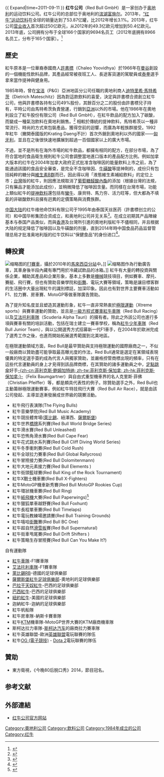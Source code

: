 {{ Expand|time=2011-09-11 }}
{{Infobox company
| company_name      = 红牛公司
| name_en = Red Bull GmbH
| company_logo      = <!-- 檔案不存在 Red Bull GmbH logo.svg ，可從英文維基百科取得 -->
| image              = Red Bull Headquarters 1 (DFdB).JPG
| image_caption      = 位於奧地利[[滨湖富施尔|滨湖富施尔]]的紅牛公司總部
| company_type      = [[私人公司|私有]][[有限责任公司_(德国)|有限责任公司]]
| slogan            = 
| foundation        = 1984
| founder           = [[迪特里希·馬特希茨|迪特里希·馬特希茨]]<br />[[許書標|許書標]]
| location          = {{AUT}}滨湖富施尔
| area_served       = 全球市场
| key_people        = [[迪特里希·馬特希茨|迪特里希·馬特希茨]]
| industry          = [[饮料|饮料]]
| products          = [[紅牛能量飲料|红牛]]
| revenue           = {{increase}} [[欧元|€]]50.4 亿 (2013)
| operating_income  = {{increase}} [[欧元|€]]13 亿 (2006)
| net_income        = {{increase}} [[欧元|€]]6.5 亿 (2006)
| num_employees     = 9,694 (2013)
| parent            =
| subsid            = '''F1'''<br />[[紅牛車隊|紅牛車隊]]<br />[[艾法托利車隊|艾法托利車隊]]<br>'''足球'''<br>[[紐約紅牛|紐約紅牛]]<br />[[薩爾斯堡紅牛|薩爾斯堡紅牛]]<br>[[萊比錫RB|萊比錫RB]]<br>[[巴西紅牛|巴西紅牛]]<br>'''冰球'''<br>EHC Red Bull München<br />EC Red Bull Salzburg
| homepage          = {{URL|https://www.redbull.com/}}
| footnotes         =
}}
'''红牛公司'''（Red Bull GmbH）是一家创办于[[奥地利|奥地利]]的运动饮料公司。红牛公司的总部位于奥地利的[[滨湖富施尔|滨湖富施尔]]。2013年，[[紅牛能量飲料|“红牛”运动饮料]]在全球的销量达到了53.87亿罐，比2012年增长3.1%。2013年，红牛公司[[营业收入|营业收入]]首次超过50亿欧元，从2012年的49.3亿欧元增加到50.4亿欧元。2013年底，公司拥有分布于全球166个国家的9694名员工（2012年底拥有8966名员工，分布于165个国家）。<ref>{{Cite web |url = http://energydrink.redbull.com/company |title = Red Bull the company |publisher = 紅牛公司官網 |language = en}}</ref>

== 歷史 ==
紅牛原本是一位華裔泰國商人[[許書標|許書標]]（Chaleo Yoovidhya）於1966年在[[曼谷|曼谷]]創設的一個機能性飲料品牌，其產品經常被夜班工人、長途客貨運的駕駛員或[[泰拳|泰拳]]選手拿來當作提神與健身用。

1985年時，曾在[[宝洁公司|宝洁]]（P&G）亞洲地區分公司任職的奧地利商人[[迪特里希·馬特希茨|迪特里希·馬特希茨]]（Dietrich Mateschitz）因為對這款飲料的喜愛，決定與許書標合資創立紅牛公司，他與許書標各持有公司49%股份，其餘百分之二的股份由許書標兒子持有，平時公司由馬特希茨負責營運{{R|Forbes}}，行銷到[[亞洲|亞洲]]以外的市場。他在1986年在奧地利設立了紅牛股份有限公司（Red Bull GmbH），在紅牛飲品的配方加入了碳酸，而變成一種氣泡飲料在奧地利銷售。<ref name="Forbes">{{Cite news|author=Kerry A Dolan |url=http://www.forbes.com/global/2005/0328/028_print.html |title=The Soda With Buzz |publisher=[[富比士|富比士]] |date= 2005年3月28日|accessdate=2013年11月26日}}</ref> 相較於傳統的提神飲料，馬特希茨以一種非常流行、時尚的方式來包裝產品，獲得空前的迴響，而廣為年輕族群接受。1992年紅牛（撇開泰國版的Krating Daeng不計）首次外銷到奧地利以外的國家——[[匈牙利|匈牙利]]，並且在之後很快速地擴展到超過一百個國家以上的廣大市場。

不過，並不是所有在海外市場的紅牛飲品，都擁有相同的配方，在部分市場，為了符合當地的食品衛生規則紅牛公司會調整當地進口版本的產品配方比例。例如加拿大版本的红牛在2004年加拿大政府正式批准含咖啡因的能量飲料上市之前{{R|Canada_120815}}，為了能通過該國的食品安全審查，是完全不含咖啡因、[[牛磺酸|牛磺酸]]等提神劑的，成份只有包括純粹的糖分與[[維生素B群|維生素B群]]而已，因此得以用「液態維生素補給飲料」的定位上市；[[台灣|台灣]]版的紅牛，則因應法規取消了[[葡萄糖醛酸內酯|葡萄糖醛酸內酯]]的添加（根據台灣的法規，只有藥品才能添加此成份），並稍微降低了咖啡因含量。而同樣在台灣市場，功能上類似紅牛的[[提神飲料|提神飲料]]還包括有[[蠻牛_(飲料)|蠻牛]]、康貝特、馬力夯、活力旺等，但大都為不填氣的非碳酸飲料且擁有迥異的定價策略與消費族群。

[[中国大陆|中国大陆]]的红牛维他命饮料有限公司于1995年由泰国天丝医药（許書標创立的公司）和中国华彬集团合资成立，和奥地利公司并无关系<ref>{{Cite web|title=红牛中国生死劫：经营期限华彬天丝各执一词|url=http://money.163.com/18/0929/13/DSSGQGSL00258105.html|work=网易财经|date=2018-09-29|accessdate=2019-03-13}}</ref>。在成立初期其产品陣線基本与泰国产品类似，而與[[香港|香港]]及台灣所引進的奧地利版紅牛不儘相同，并且根据大陆的规定降低了咖啡因以及牛磺酸的剂量，直到2014年時中国食品药品监督管理总局才批准奥地利版的红牛饮料以“保健食品”的身份进口<ref name="Canada_120815">{{Cite web |url=http://www.canada.com/health/Exclusive+Health+Canada+conundrum+over+caffeine+loaded+energy+drinks/5248760/story.html |title=Exclusive: Health Canada in conundrum over caffeine-loaded energy drinks | language=en |archiveurl= |archivedate= |publisher=Canada.com（{{link-en|郵報傳媒|Postmedia Network}} |date=2012-08-15 |accessdate=2016-04-15}}</ref>。

== 轉投資 ==
[[File:Mark_Webber_2010_Malaysia_1st_Free_Practice.jpg|缩略图]]的[[一級方程式賽車|F1賽車]]，攝於2010年的[[馬來西亞大獎賽|馬來西亞分站]]中。]]
[[File:Fukushima_Sky_Park_REDBULL_MINI_R55_EXTRA_300S.JPG|缩略图]]作為行動廣告車，其車身後半段內藏有專門用於冷藏試飲品的冰箱。]]
紅牛有大量的轉投資與關係企業，輔助其產品和企業形象，基本上多數是[[機械|機械]]競技項目，例如賽車、摩托、賽艇、飛行賽，但也有贊助音樂學院和[[街舞|街舞]]、電玩大賽等領域，策略是讓目標客群的生活圈中大量出現紅牛的識別標誌，加深印象。因此也有對世界主要賽車活動如F1、拉力賽、房車賽、MotoGP等做車隊廣告贊助。

為了提升知名度並且塑造其運動形象，紅牛一直非常熱衷於[[極限運動|極限運動]]（Xtreme sports）與賽車運動的贊助，並且是[[一級方程式賽車|一級方程式賽車]][[紅牛車隊|紅牛車隊]]（Red Bull Racing）以及[[艾法托利車隊|艾法托利車隊]]（Scuderia Alpha Tauri）的擁有者。除此之外該公司也進行多項與賽車有關的培訓活動，包括在瑞士建立一賽車學校，稱為[[紅牛少年車隊|紅牛少年車隊]]（Red Bull Junior Team），與以公開選秀方式招募新一代F1車手，在2004年於歐洲完成了選秀工作之後，也進而開始拓展選秀範圍到北美地區。

在極限運動領域方面，Red Bull是最早贊助與支持極限運動的國際廠商之一，不似一般廠商以贊助盡可能爭取最高曝光度的作法，Red Bull通常是選定在某領域表現優異的特定選手簽約成為代言人與獨家贊助，並嚴格控管商標出現的頻率，只有在這些代言運動員的身上才見得到該品牌商標，在其贊助的諸多運動員之中，[[定点跳伞|定點跳傘]]好手[[菲利克斯·保加拿|-{zh-cn:菲利克斯·鲍姆加特纳; zh-tw:菲利克斯·保加拿; zh-hk:菲利克斯·保加拿;}-]]（Felix Baumgartner）與自由式重型機車界的名人克里斯·菲佛（Christian Pfeiffer）等，都是頗具代表性的例子。除贊助選手之外，Red Bull也主動籌辦極限運動賽事，例如紅牛特技飛行大賽（Red Bull Air Race），就是由該公司發起、主導並逐漸發展成世界級的競賽活動。

* 紅牛飛行表演隊(The Flying Bulls)
* 紅牛音樂學院(Red Bull Music Academy)
* 紅牛競技體育場([[紅牛競技場_(萊比錫)|萊比錫]]、紐澤西、[[紅牛體育場_(薩爾斯堡)|薩爾斯堡]])
* 紅牛世界[[橋牌|橋牌]]系列賽(Red Bull World Bridge Series)
* 紅牛滑水賽(Red Bull Unleashed)
* 紅牛恐怖角滑水賽(Red Bull Cape Fear)
* 紅牛花式跳水系列賽(Red Bull Cliff Diving World Series)
* 紅牛冬季衝刺賽(Red Bull Cold Rush)
* 紅牛全球拉力賽車(Red Bull Global Rallycross)
* 紅牛冒險接力賽(Red Bull Dolomitenmann)
* 紅牛大地元素接力賽(Red Bull Elements )
* 紅牛街頭籃球賽(Red Bull King of the Rock Tournament)
* 紅牛X戰士機車賽(Red Bull X-Fighters)
* 紅牛MotoGP機車新秀賽(Red Bull MotoGP Rookies Cup)
* 紅牛環狀機車賽(Red Bull Ring)
* 紅牛[[紙飛機|紙飛機]]大賽(Red Bull Paperwings)<ref>{{Cite web |url=http://paperwings.redbull.com//Countries/Taiwan/News.html |title=paperwings.redbull |access-date=2018-08-08 |archive-url=https://web.archive.org/web/20180805031542/http://paperwings.redbull.com/Countries/Taiwan/News.html |archive-date=2018-08-05 |dead-url=yes }}</ref>
* 紅牛獵狐單車越野賽(Red Bull Foxhunt)
* 紅牛長程單車賽(Red Bull Timelaps)
* 紅牛電玩教練場邀請賽(Red Bull Training Grounds)
* 紅牛嘻哈[[街舞|街舞]]賽(Red Bull BC One)
* 紅牛超自然[[滑雪板|滑雪板]]賽(Red Bull Supernatural)
* 紅牛街車甩尾賽(Red Bull Drift Shifters )
* 紅牛策略生存冒險賽(Red Bull Can You Make It?)

自有運動隊
* [[紅牛車隊|紅牛車隊]]-F1賽車隊
* [[艾法托利車隊|艾法托利車隊]]-F1賽車隊
* [[萊比錫RB|萊比錫RB]]-德國的足球俱樂部
* [[薩爾斯堡紅牛足球俱樂部|薩爾斯堡紅牛足球俱樂部]]-奧地利的足球俱樂部
* [[巴拉干天奴紅牛|巴拉干天奴紅牛]]-巴西的足球俱樂部
* [[巴西紅牛|巴西紅牛]]-巴西的足球俱樂部
* [[紐約紅牛|紐約紅牛]]-美國的足球俱樂部
* 迦納紅牛-迦納的足球俱樂部
* 紅牛帆船隊
* 紅牛房車隊-納斯卡賽車隊
* 紅牛[[KTM_(奧地利公司)|KTM]]機車隊-MotoGP世界大賽的KTM廠商機車隊
* 斯柯达拉力車隊-[[斯柯达汽车|斯柯达汽车]]的廠商拉力賽車隊
* 紅牛英雄聯盟-歐洲[[英雄聯盟|英雄聯盟]]電玩聯賽的隊伍
* 紅牛[[OG_(電子競技)|OG (電子競技)]] - [[Dota_2|Dota 2]]電玩聯賽的隊伍

== 贊助 ==
* 東方衛視，《今晚80后脱口秀》2014，節目冠名。

== 参考文献 ==
{{reflist}}

== 外部連結 ==
{{Commons category|Red Bull}}
* [https://www.redbull.com/ 红牛公司官方网站]

{{紅牛公司}}

[[Category:奧地利公司|Category:奧地利公司]]
[[Category:飲料公司|Category:飲料公司]]
[[Category:1984年成立的公司|Category:1984年成立的公司]]
[[Category:红牛|Category:红牛]]